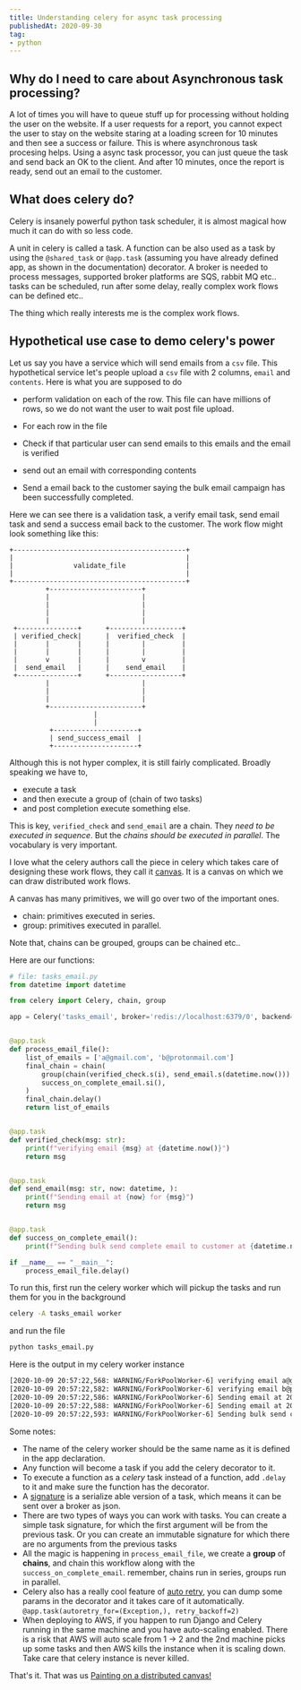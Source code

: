 ```yaml
---
title: Understanding celery for async task processing
publishedAt: 2020-09-30
tag:
- python
---
```


## Why do I need to care about Asynchronous task processing?

A lot of times you will have to queue stuff up for processing without holding the user on the website. If a user requests
for a report, you cannot expect the user to stay on the website staring at a loading screen for 10 minutes and then see a success
or failure. This is where asynchronous task procesing helps. Using a async task processor, you can just queue the task and send
back an OK to the client. And after 10 minutes, once the report is ready, send out an email to the customer.

## What does celery do?

Celery is insanely powerful python task scheduler, it is almost magical how much it can do with so less code.

A unit in celery is called a task. A function can be also used as a task by using the `@shared_task` or `@app.task`
(assuming you have already defined app, as shown in the documentation) decorator. A broker is needed to process
messages, supported broker platforms are SQS, rabbit MQ etc.. tasks can be scheduled, run after some delay, really
complex work flows can be defined etc..

The thing which really interests me is the complex work flows.

## Hypothetical use case to demo celery's power

Let us say you have a service which will send emails from a `csv` file. This hypothetical service let's people upload a `csv` file
with 2 columns,  `email` and `contents`. Here is what you are supposed to do

- perform validation on each of the row. This file can have millions of rows, so we do not want the user to wait post
file upload.

- For each row in the file
- Check if that particular user can send emails to this emails and the email is verified
- send out an email with corresponding contents
- Send a email back to the customer saying the bulk email campaign has been successfully completed.

Here we can see there is a validation task, a verify email task, send email task and send a success email back to the
customer. The work flow might look something like this:
```
+-------------------------------------------+                                                 
|                                           |                                                 
|               validate_file               |                                                 
|                                           |                                                 
+-------------------------------------------+                                                 
         +-----------------------+                                                            
         |                       |                                                            
         |                       |                                                            
         |                       |                                                            
         |                       |                                                            
 +---------------+      +------------------+                                                  
 | verified_check|      |  verified_check  |                                                  
 |       |       |      |        |         |                                                  
 |       |       |      |        |         |                                                  
 |       v       |      |        v         |                                                  
 |  send_email   |      |    send_email    |                                                 
 +---------------+      +------------------+                                                  
         |                       |                                                            
         |                       |                                                            
         |                       |                                                            
         +-----------------------+                                                            
                     |                                                                        
                     |                                                                        
          +---------------------+                                                             
          | send_success_email  |                                                             
          +---------------------+                                                             
```

Although this is not hyper complex, it is still fairly complicated. Broadly speaking we have to,

- execute a task
- and then execute a group of (chain of two tasks)
- and post completion execute something else.

This is key, `verified_check` and `send_email` are a chain. They *need to be executed in sequence*. But the
*chains should be executed in parallel*. The vocabulary is very important.

I love what the celery authors call the piece in celery which takes care of designing these work flows, they call it
[canvas](https://docs.celeryproject.org/en/stable/userguide/canvas.html). It is a canvas on which we can draw
distributed work flows.

A canvas has many primitives, we will go over two of the important ones.

- chain: primitives executed in series.
- group: primitives executed in parallel.

Note that, chains can be grouped, groups can be chained etc..

Here are our functions:

```python
# file: tasks_email.py
from datetime import datetime

from celery import Celery, chain, group

app = Celery('tasks_email', broker='redis://localhost:6379/0', backend='redis')


@app.task
def process_email_file():
    list_of_emails = ['a@gmail.com', 'b@protonmail.com']
    final_chain = chain(
        group(chain(verified_check.s(i), send_email.s(datetime.now())) for i in list_of_emails),
        success_on_complete_email.si(),
    )
    final_chain.delay()
    return list_of_emails


@app.task
def verified_check(msg: str):
    print(f"verifying email {msg} at {datetime.now()}")
    return msg


@app.task
def send_email(msg: str, now: datetime, ):
    print(f"Sending email at {now} for {msg}")
    return msg


@app.task
def success_on_complete_email():
    print(f"Sending bulk send complete email to customer at {datetime.now()} !")

if __name__ == "__main__":
    process_email_file.delay()
```

To run this, first run the celery worker which will pickup the tasks and run them for you in the background

```bash
celery -A tasks_email worker
```

and run the file
```bash 
python tasks_email.py
```

Here is the output in my celery worker instance
```bash
[2020-10-09 20:57:22,568: WARNING/ForkPoolWorker-6] verifying email a@gmail.com at 2020-10-09 20:57:22.568351
[2020-10-09 20:57:22,582: WARNING/ForkPoolWorker-6] verifying email b@protonmail.com at 2020-10-09 20:57:22.582849
[2020-10-09 20:57:22,586: WARNING/ForkPoolWorker-6] Sending email at 2020-10-09T20:57:22.525777 for a@gmail.com
[2020-10-09 20:57:22,588: WARNING/ForkPoolWorker-6] Sending email at 2020-10-09T20:57:22.526285 for b@protonmail.com
[2020-10-09 20:57:22,593: WARNING/ForkPoolWorker-6] Sending bulk send complete email to customer at 2020-10-09 20:57:22.593770 !
```

Some notes:
- The name of the celery worker should be the same name as it is defined in the app declaration.
- Any function will become a task if you add the celery decorator to it.
- To execute a function as a *celery* task instead of a function, add `.delay` to it and make sure the function has the
decorator.
- A [signature](https://docs.celeryproject.org/en/stable/userguide/canvas.html#signatures) is a serialize able version
of a task, which means it can be sent over a broker as json.
- There are two types of ways you can work with tasks. You can create a simple task signature, for which the first
argument will be from the previous task. Or you can create an immutable signature for which there are no arguments
from the previous tasks
- All the magic is happening in `process_email_file`, we create a **group** of **chains**, and chain this workflow along
with the `success_on_complete_email`. remember, chains run in series, groups run in parallel.
- Celery also has a really cool feature of [auto
retry](http://docs.celeryproject.org/en/master/userguide/tasks.html#automatic-retry-for-known-exceptions), you can
dump some params in the decorator and it takes care of it automatically. `@app.task(autoretry_for=(Exception,),
retry_backoff=2)`
- When deploying to AWS, if you happen to run Django and Celery running in the same machine and you have auto-scaling
enabled. There is a risk that AWS will auto scale from 1 -> 2 and the 2nd machine picks up some tasks and then AWS
kills the instance when it is scaling down. Take care that celery instance is never killed.



That's it. That was us [Painting on a distributed canvas!](https://celery-workflows.herokuapp.com)
